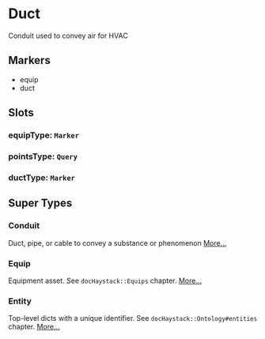 # Duct
Conduit used to convey air for HVAC
## Markers
- equip
- duct

## Slots

### equipType: `Marker`

### pointsType: `Query`

### ductType: `Marker`


## Super Types
### Conduit
Duct, pipe, or cable to convey a substance or phenomenon 
[More...](./Conduit)

### Equip
Equipment asset.
See `docHaystack::Equips` chapter. 
[More...](./Equip)

### Entity
Top-level dicts with a unique identifier.
See `docHaystack::Ontology#entities` chapter. 
[More...](./Entity)


